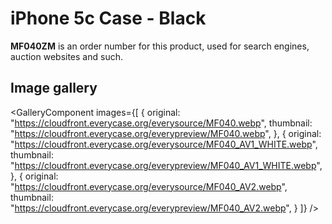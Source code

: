 
# iPhone 5c Case - Black

<Callout type='info' emoji='👉🏻'>**MF040ZM** is an order number for this product, used for search engines, auction websites and such.</Callout>

## Image gallery

<GalleryComponent
    images={[
      {
        original: "https://cloudfront.everycase.org/everysource/MF040.webp",
        thumbnail: "https://cloudfront.everycase.org/everypreview/MF040.webp",
      },
      {
        original: "https://cloudfront.everycase.org/everysource/MF040_AV1_WHITE.webp",
        thumbnail: "https://cloudfront.everycase.org/everypreview/MF040_AV1_WHITE.webp",
      },
      {
        original: "https://cloudfront.everycase.org/everysource/MF040_AV2.webp",
        thumbnail: "https://cloudfront.everycase.org/everypreview/MF040_AV2.webp",
      }
    ]}
  />
